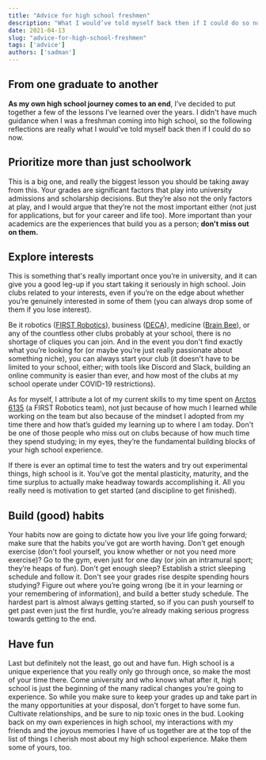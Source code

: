 ```yaml
---
title: "Advice for high school freshmen"
description: "What I would’ve told myself back then if I could do so now."
date: 2021-04-13
slug: "advice-for-high-school-freshmen"
tags: ['advice']
authors: ['sadman']
---
```


## From one graduate to another

**As my own high school journey comes to an end**, I’ve decided to put together a few of the lessons I’ve learned over the years. I didn't have much guidance when I was a freshman coming into high school, so the following reflections are really what I would’ve told myself back then if I could do so now.

## Prioritize more than just schoolwork

This is a big one, and really the biggest lesson you should be taking away from this. Your grades are significant factors that play into university admissions and scholarship decisions. But they’re also not the only factors at play, and I would argue that they’re not the most important either (not just for applications, but for your career and life too). More important than your academics are the experiences that build you as a person; **don't miss out on them.**

## Explore interests

This is something that's really important once you’re in university, and it can give you a good leg-up if you start taking it seriously in high school. Join clubs related to your interests, even if you’re on the edge about whether you’re genuinely interested in some of them (you can always drop some of them if you lose interest).

Be it robotics ([FIRST Robotics](https://www.firstroboticscanada.org/)), business ([DECA](https://deca.ca/)), medicine ([Brain Bee](https://brainbee.ca/)), or any of the countless other clubs probably at your school, there is no shortage of cliques you can join. And in the event you don't find exactly what you’re looking for (or maybe you’re just really passionate about something niche), you can always start your club (it doesn't have to be limited to your school, either; with tools like Discord and Slack, building an online community is easier than ever, and how most of the clubs at my school operate under COVID-19 restrictions).

As for myself, I attribute a lot of my current skills to my time spent on [Arctos 6135](https://www.arctos6135.com/) (a FIRST Robotics team), not just because of how much I learned while working on the team but also because of the mindset I adopted from my time there and how that’s guided my learning up to where I am today. Don't be one of those people who miss out on clubs because of how much time they spend studying; in my eyes, they’re the fundamental building blocks of your high school experience.

If there is ever an optimal time to test the waters and try out experimental things, high school is it. You’ve got the mental plasticity, maturity, and the time surplus to actually make headway towards accomplishing it. All you really need is motivation to get started (and discipline to get finished).

## Build (good) habits

Your habits now are going to dictate how you live your life going forward; make sure that the habits you’ve got are worth having. Don't get enough exercise (don't fool yourself, you know whether or not you need more exercise)? Go to the gym, even just for one day (or join an intramural sport; they’re heaps of fun). Don't get enough sleep? Establish a strict sleeping schedule and follow it. Don't see your grades rise despite spending hours studying? Figure out where you’re going wrong (be it in your learning or your remembering of information), and build a better study schedule. The hardest part is almost always getting started, so if you can push yourself to get past even just the first hurdle, you’re already making serious progress towards getting to the end.

## Have fun

Last but definitely not the least, go out and have fun. High school is a unique experience that you really only go through once, so make the most of your time there. Come university and who knows what after it, high school is just the beginning of the many radical changes you’re going to experience. So while you make sure to keep your grades up and take part in the many opportunities at your disposal, don't forget to have some fun. Cultivate relationships, and be sure to nip toxic ones in the bud. Looking back on my own experiences in high school, my interactions with my friends and the joyous memories I have of us together are at the top of the list of things I cherish most about my high school experience. Make them some of yours, too.
